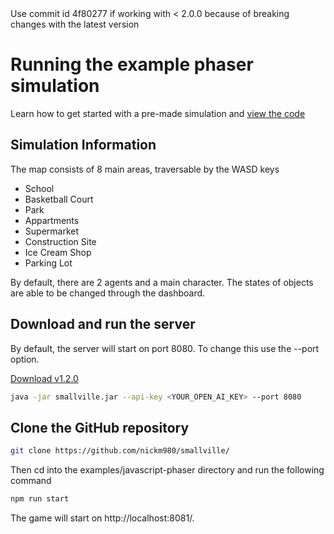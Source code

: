 

<Callout type="warning" emoji="⚠️">
  Use commit id 4f80277 if working with < 2.0.0 because of breaking changes with the latest version
</Callout>

# Running the example phaser simulation
Learn how to get started with a pre-made simulation and [view the code](https://github.com/nickm980/smallville/tree/main/examples)

## Simulation Information
The map consists of 8 main areas, traversable by the WASD keys
- School
- Basketball Court
- Park
- Appartments
- Supermarket
- Construction Site
- Ice Cream Shop
- Parking Lot

By default, there are 2 agents and a main character. The states of objects are able to be changed through the dashboard.

## Download and run the server
By default, the server will start on port 8080. To change this use the --port option.

[Download v1.2.0](https://github.com/nickm980/smallville/releases/download/v1.2.0/smallville-v1.2.0.zip)
```sh copy
java -jar smallville.jar --api-key <YOUR_OPEN_AI_KEY> --port 8080
```

## Clone the GitHub repository
```sh copy
git clone https://github.com/nickm980/smallville/
```

Then cd into the examples/javascript-phaser directory and run the following command
```sh copy
npm run start
```

The game will start on http://localhost:8081/.
